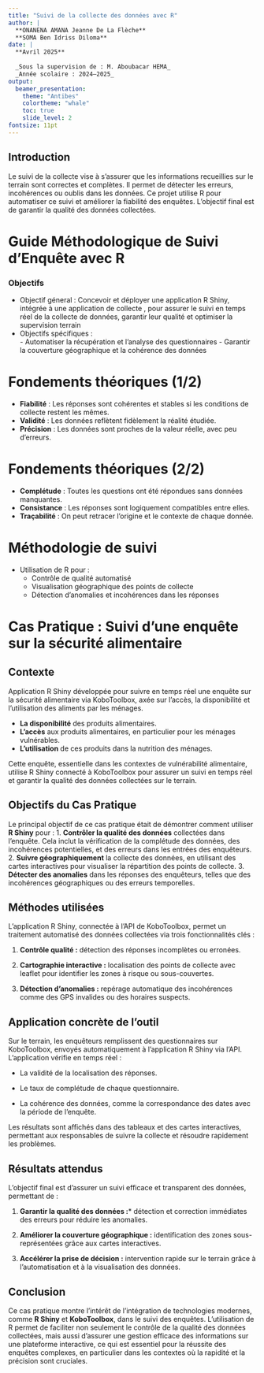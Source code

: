 ---
title: "Suivi de la collecte des données avec R"
author: |
  **ONANENA AMANA Jeanne De La Flèche**  
  **SOMA Ben Idriss Diloma**
date: |
  **Avril 2025**  
  
  _Sous la supervision de : M. Aboubacar HEMA_  
  _Année scolaire : 2024–2025_
output:
  beamer_presentation:
    theme: "Antibes"
    colortheme: "whale"
    toc: true
    slide_level: 2
fontsize: 11pt
---

## Introduction

Le suivi de la collecte vise à s’assurer que les informations recueillies sur le terrain sont correctes et complètes. Il permet de détecter les erreurs, incohérences ou oublis dans les données. Ce projet utilise R pour automatiser ce suivi et améliorer la fiabilité des enquêtes. L’objectif final est de garantir la qualité des données collectées.

# Guide Méthodologique de Suivi d'Enquête avec R



### Objectifs

- Objectif géneral :  Concevoir et déployer une application R Shiny, intégrée à une application de collecte , pour assurer le suivi en temps réel de la collecte de données, garantir leur qualité et optimiser la supervision terrain
- Objectifs spécifiques :  
                          - Automatiser la récupération et l’analyse des questionnaires
                          - Garantir la couverture géographique et la cohérence des données
 


# Fondements théoriques (1/2)

- **Fiabilité** : Les réponses sont cohérentes et stables si les conditions de collecte restent les mêmes.
- **Validité** :  Les données reflètent fidèlement la réalité étudiée.
- **Précision** :  Les données sont proches de la valeur réelle, avec peu d’erreurs.

# Fondements théoriques (2/2)

- **Complétude** : Toutes les questions ont été répondues sans données manquantes.
- **Consistance** : Les réponses sont logiquement compatibles entre elles.
- **Traçabilité** : On peut retracer l’origine et le contexte de chaque donnée.

# Méthodologie de suivi

- Utilisation de R pour :
  - Contrôle de  qualité automatisé
  - Visualisation géographique des points de collecte
  - Détection d’anomalies et incohérences dans les réponses

# Cas Pratique : Suivi d'une enquête sur la sécurité alimentaire

## Contexte

Application R Shiny développée pour suivre en temps réel une enquête sur la sécurité alimentaire via KoboToolbox, axée sur l’accès, la disponibilité et l’utilisation des aliments par les ménages.

- **La disponibilité** des produits alimentaires.
- **L'accès** aux produits alimentaires, en particulier pour les ménages vulnérables.
- **L’utilisation** de ces produits dans la nutrition des ménages.

Cette enquête, essentielle dans les contextes de vulnérabilité alimentaire, utilise R Shiny connecté à KoboToolbox pour assurer un suivi en temps réel et garantir la qualité des données collectées sur le terrain.

\newpage

## Objectifs du Cas Pratique

Le principal objectif de ce cas pratique était de démontrer comment utiliser **R Shiny** pour :
1. **Contrôler la qualité des données** collectées dans l’enquête. Cela inclut la vérification de la complétude des données, des incohérences potentielles, et des erreurs dans les entrées des enquêteurs.
2. **Suivre géographiquement** la collecte des données, en utilisant des cartes interactives pour visualiser la répartition des points de collecte.
3. **Détecter des anomalies** dans les réponses des enquêteurs, telles que des incohérences géographiques ou des erreurs temporelles.

\newpage

## Méthodes utilisées

L’application R Shiny, connectée à l’API de KoboToolbox, permet un traitement automatisé des données collectées via trois fonctionnalités clés :

1. **Contrôle qualité :** détection des réponses incomplètes ou erronées.

2. **Cartographie interactive :** localisation des points de collecte avec leaflet pour identifier les zones à risque ou sous-couvertes.

3. **Détection d’anomalies :** repérage automatique des incohérences comme des GPS invalides ou des horaires suspects.

\newpage

## Application concrète de l'outil

Sur le terrain, les enquêteurs remplissent des questionnaires sur KoboToolbox, envoyés automatiquement à l’application R Shiny via l’API. L’application vérifie en temps réel :

- La validité de la localisation des réponses.

- Le taux de complétude de chaque questionnaire.

- La cohérence des données, comme la correspondance des dates avec la période de l'enquête.

Les résultats sont affichés dans des tableaux et des cartes interactives, permettant aux responsables de suivre la collecte et résoudre rapidement les problèmes.

\newpage

## Résultats attendus

L’objectif final est d'assurer un suivi efficace et transparent des données, permettant de :

1. **Garantir la qualité des données :*** détection et correction immédiates des erreurs pour réduire les anomalies.

2. **Améliorer la couverture géographique :** identification des zones sous-représentées grâce aux cartes interactives.

3. **Accélérer la prise de décision :** intervention rapide sur le terrain grâce à l’automatisation et à la visualisation des données.

## Conclusion

Ce cas pratique montre l’intérêt de l’intégration de technologies modernes, comme **R Shiny** et **KoboToolbox**, dans le suivi des enquêtes. L’utilisation de R permet de faciliter non seulement le contrôle de la qualité des données collectées, mais aussi d’assurer une gestion efficace des informations sur une plateforme interactive, ce qui est essentiel pour la réussite des enquêtes complexes, en particulier dans les contextes où la rapidité et la précision sont cruciales.
